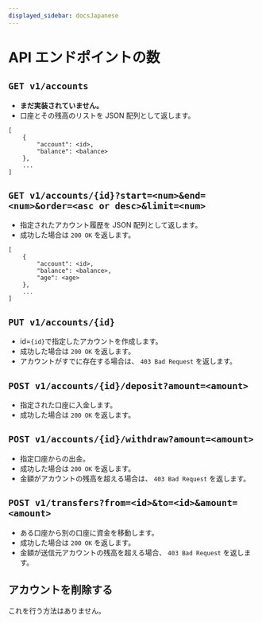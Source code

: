 ```yaml
---
displayed_sidebar: docsJapanese
---
```


# API エンドポイントの数


<TranslationBanner />

## `GET v1/accounts`

- **まだ実装されていません。**
- 口座とその残高のリストを JSON 配列として返します。

```
[
    {
        "account": <id>,
        "balance": <balance>
    },
    ...
]
```

## `GET v1/accounts/{id}?start=<num>&end=<num>&order=<asc or desc>&limit=<num>`

- 指定されたアカウント履歴を JSON 配列として返します。
- 成功した場合は `200 OK` を返します。

```
[
    {
        "account": <id>,
        "balance": <balance>,
        "age": <age>
    },
    ...
]
```

## `PUT v1/accounts/{id}`

- id=`{id}`で指定したアカウントを作成します。
- 成功した場合は `200 OK` を返します。
- アカウントがすでに存在する場合は、 `403 Bad Request` を返します。

## `POST v1/accounts/{id}/deposit?amount=<amount>`

- 指定された口座に入金します。
- 成功した場合は `200 OK` を返します。

## `POST v1/accounts/{id}/withdraw?amount=<amount>`

- 指定口座からの出金。
- 成功した場合は `200 OK` を返します。
- 金額がアカウントの残高を超える場合は、 `403 Bad Request` を返します。

## `POST v1/transfers?from=<id>&to=<id>&amount=<amount>`

- ある口座から別の口座に資金を移動します。
- 成功した場合は `200 OK` を返します。
- 金額が送信元アカウントの残高を超える場合、 `403 Bad Request` を返します。

## アカウントを削除する

これを行う方法はありません。

